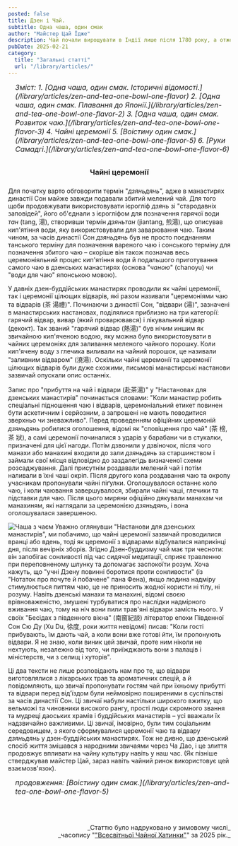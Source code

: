 ```yaml
---
posted: false
title: Дзен і Чай.
subtitle: Одна чаша, один смак
author: "Майстер Цай Їдже"
description: Чай почали вирощувати в Індії лише після 1780 року, а отже жодного зв'язку поміж чаєм і раннім Буддизмом у Індії не існувало. Як Дзен і чай виявилися настільки глибоко взаємопов'язаними, що стали "одним цілим"?
pubDate: 2025-02-21
category: 
  title: "Загальні статті"
  url: "/library/articles/"
---
```



<section style="font-size: 1rem; font-style: italic; padding-left: 1rem; margin-bottom: 2rem;">
    Зміст:
    1. [Одна чаша, один смак. Історичні відомості.](/library/articles/zen-and-tea-one-bowl-one-flavor)
    2. [Одна чаша, один смак. Плавання до Японії.](/library/articles/zen-and-tea-one-bowl-one-flavor-2)
    3. [Одна чаша, один смак. Розвиток чаю.](/library/articles/zen-and-tea-one-bowl-one-flavor-3)
    4. Чайні церемонії
    5. [Воістину один смак.](/library/articles/zen-and-tea-one-bowl-one-flavor-5)
    6. [Руки Самадгі.](/library/articles/zen-and-tea-one-bowl-one-flavor-6)
</section>

<h3 style="text-align: center; margin-bottom: 1.5rem;">Чайні церемонії</h3>

Для початку варто обговорити термін "_дзяньдянь_", адже в манастирях династії Сон майже завжди подавали збитий мелений чай. Для того щоби продовжувати використовувати ієрогліф _дзянь_ зі "стародавніх заповідей", його об'єднали з ієрогліфом для позначення гарячої води _тан_ (tang, 湯), створивши термін _дзяньтан_ (jiantang, 煎湯), що описував кип'ятіння води, яку використовували для заварювання чаю. Таким чином, за часів династії Сон _дзяньдянь_ був не просто поєднанням танського терміну для позначення вареного чаю і сонського терміну для позначення збитого чаю – скоріше він також позначав весь церемоніяльний процес кип'ятіння води й подальшого приготування самого чаю в дзенських манастирях (основа "_чаною_" (chanoyu) чи "води для чаю" японською мовою).

У давніх дзен-буддійських манастирях проводили як чайні церемонії, так і церемонії цілющих відварів, які разом називали "церемоніями чаю та відварів (茶 湯禮)". Починаючи з династії Сон, "відвари (湯)", зазначені в манастирських настановах, поділялися приблизно на три категорії: гарячий відвар, вивар (який проварювався) і лікувальний відвар (декокт). Так званий "гарячий відвар (熱湯)" був нічим иншим як звичайною кип'яченою водою, яку можна було використовувати в чайних церемоніях для заливання меленого чайного порошку. Коли кип'ячену воду з глечика виливали на чайний порошок, це називали "заливним відваром" (澆湯). Оскільки чайні церемонії та церемонії цілющих відварів були дуже схожими, письмові манастирські настанови зазвичай опускали опис останніх.

Запис про "прибуття на чай і відвари (赴茶湯)" у "Настановах для дзенських манастирів" починається словами: "Коли манастир робить спеціальні підношення чаю і відварів, церемоніальний етикет повинен бути аскетичним і серйозним, а запрошені не мають поводитися зверхньо чи зневажливо". Перед проведенням офіційних церемоній _дзяньдянь_ робилися оголошення, відомі як "сповіщення про чай" (茶 榜, 茶 狀), а самі церемонії починалися з ударів у барабани чи в стукалки, призначені для цієї нагоди. Потім дзвонили у дзвіночок, після чого манахи або манахині входили до зали _дзяньдянь_ за старшинством і займали свої місця відповідно до заздалегідь визначеної схеми розсаджування. Далі присутнім роздавали мелений чай і потім наливали в їхні чаші окріп. Після другого кола роздавання чаю та окропу учасникам пропонували чайні піґулки. Оголошувалося останнє коло чаю, і коли чаювання завершувалося, збирали чайні чаші, глечики та підставки для чаю. Після цього миряни офіційно дякували манахам чи манахиням, які наглядали за церемонією _дзяньдянь_, і вона оголошувалася завершеною.

<Image class="float-right" src={Image1} alt="Чаша з чаєм" /> Уважно оглянувши "Настанови для дзенських манастирів", ми побачимо, що чайні церемонії зазвичай проводилися вранці або вдень, тоді як церемонії з відварами відбувалися наприкінці дня, після вечірніх зборів. Згідно Дзен-буддизму чай має три чесноти: він запобігає сонливості під час сидячої медитації, сприяє травленню при переповненому шлунку та допомагає заспокоїти розум. Хоча кажуть, що "учні Дзену повинні боротися проти сонливости" (із "Нотаток про почуте й побачене" пана Фена), якщо людина надміру стимулюється питтям чаю, це не приносить жодної користи ні тілу, ні розуму. Навіть дзенські манахи та манахині, відомі своєю врівноваженістю, змушені турбуватися про наслідки надмірного вживання чаю, тому на ніч вони пили трав'яні відвари замість нього. У своїх "Бесідах з південного вікна" (南窗紀談) літератор епохи Південної Сон Сю Ду (Xu Du, 徐度, роки життя невідомі) писав: "Коли гості прибувають, їм дають чай, а коли вони вже готові йти, їм пропонують відвари. Я не знаю, коли виник цей звичай, проте ним ніколи не нехтують, незалежно від того, чи приїжджають вони з палаців і міністерств, чи з селищ і хуторів".

Ці два тексти не лише розповідають нам про те, що відвари виготовлялися з лікарських трав та ароматичних спецій, а й повідомляють, що звичаї пропонувати гостям чай при їхньому прибутті та відвари перед від'їздом були неймовірно поширеними в суспільстві за часів династії Сон. Ці звичаї набули настільки широкого вжитку, що вельможі та чиновники високого рангу, прості люди скромного звання та мудреці даоських храмів і буддійських манастирів – усі вважали їх надзвичайно важливими. Ці звичаї, імовірно, були тим соціальним середовищем, з якого сформувалися церемонії чаю та відвару _дзяньдянь_ у дзен-буддійських манастирях. Тож не дивно, що дзенський спосіб життя змішався з народними звичаями через Ча Дао, і це злиття продовжує впливати на чайну культуру навіть у наш час. (Як пізніше стверджував майстер Цай, зараз навіть чайний ринок використовує цей взаємозв'язок).

<section style="font-size: 1rem; font-style: italic; padding-left: 1rem; margin-bottom: 2rem;">
    продовження: [Воістину один смак.](/library/articles/zen-and-tea-one-bowl-one-flavor-5)
</section>

<p>&nbsp;</p>
<p align="right" style="font-size: 0.9rem;">_Статтю було надруковано у зимовому числі_<br />_часопису "<a href="http://www.globalteahut.org/" target="_blank" rel="noopener noreferrer">"Всесвітньої Чайної Хатинки"</a>" за 2025 рік._</p>